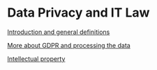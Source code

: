 = Data Privacy and IT Law =

[[DPITLLecture1|Introduction and general definitions]]

[[DPITLLecture2|More about GDPR and processing the data]]

[[DPITLLecture3|Intellectual property]]


